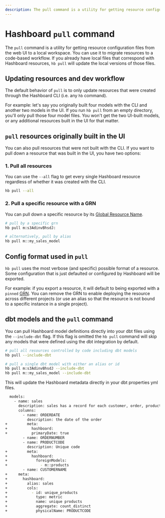 ```yaml
---
description: The pull command is a utility for getting resource configuration files from the web UI to a local workspace
---
```



# Hashboard `pull` command

The `pull` command is a utility for getting resource configuration files from the web UI to a local workspace. You can use it to migrate resources to a code-based workflow. If you already have local files that correspond with Hashboard resources, `hb pull` will update the local versions of those files.

## Updating resources and dev workflow

The default behavior of `pull` is to only update resources that were created through the Hashboard CLI (i.e. any `hb` command).

For example: let's say you originally built four models with the CLI and another two models in the UI. If you run `hb pull` from an empty directory, you'll only pull those four model files. You won't get the two UI-built models, or any additional resources built in the UI for that matter.

## `pull` resources originally built in the UI

You can also pull resources that were not built with the CLI. If you want to pull down a resource that was built in the UI, you have two options:

### 1. Pull all resources

You can use the `--all` flag to get every single Hashboard resource regardless of whether it was created with the CLI.

```bash copy
hb pull --all
```

### 2. Pull a specific resource with a GRN

You can pull down a specific resource by its [Global Resource Name](/docs/data-ops/resource-identifiers).

```bash
# pull by a specific grn
hb pull m:s3AdinvBhsdJ:

# alternatively, pull by alias
hb pull m::my_sales_model
```

## Config format used in `pull`

`hb pull` uses the most verbose (and specific) possible format of a resource. Some configuration that is just defaulted or configured by Hashboard will be exported.

For example: if you export a resource, it will default to being exported with a `pinned` [GRN](/docs/data-ops/resource-identifiers). You can remove the GRN to enable deploying the resource across different projects (or use an alias so that the resource is not bound to a specific instance in a single project).

## dbt models and the `pull` command

You can pull Hashboard model definitions directly into your dbt files using the `--include-dbt` flag. If this flag is omitted the `hb pull` command will skip any models that were defined using the dbt integration by default.

```bash
# pull all resources controlled by code including dbt models
hb pull --include-dbt

# pull a single dbt model with either an alias or id
hb pull m:s3AdinvBhsdJ --include-dbt
hb pull m::my_sales_model --include-dbt
```

This will update the Hashboard metadata directly in your dbt properties yml files.

```bash
  models:
    - name: sales
      description: sales has a record for each customer, order, product combination
      columns:
        - name: ORDERDATE
          description: the date of the order
+         meta:
+           hashboard:
+           primaryDate: true
        - name: ORDERNUMBER
        - name: PRODUCTCODE
          description: Unique code
+         meta:
+           hashboard:
+             foreignModels:
+               - m::products
        - name: CUSTOMERNAME
+     meta:
+       hashboard:
+         alias: sales
+         cols:
+           - id: unique_products
+             type: metric
+             name: unique products
+             aggregate: count_distinct
+             physicalName: PRODUCTCODE
```
